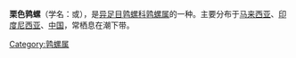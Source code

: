 {{Speciesbox
| name = 栗色鹑螺
| image = WLA_hmns_Tonna_galea_Giant_Tun.jpg
| image_width = 250px
| genus = Tonna
| species = olearium
| authority = (Linnaeus, 1758)
}}
'''栗色鹑螺'''（学名：''{{lang|la|Tonna olearium}}''或''{{lang|la|Tonna galea}}''），是[[异足目|异足目]][[鹑螺科|鹑螺科]][[鹑螺属|鹑螺属]]的一种。主要分布于[[马来西亚|马来西亚]]、[[印度尼西亚|印度尼西亚]]、[[中国|中国]]，常栖息在潮下带。
{{commons category|Tonna galea}}
{{wikispecies|Tonna galea}}
{{Taxonbar|from=Q1548480}}

[[Category:鹑螺属|Category:鹑螺属]]